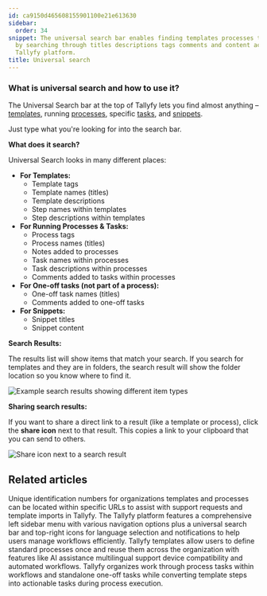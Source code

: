 ```yaml
---
id: ca9150d465608155901100e21e613630
sidebar:
  order: 34
snippet: The universal search bar enables finding templates processes tasks and snippets
  by searching through titles descriptions tags comments and content across the entire
  Tallyfy platform.
title: Universal search
---
```


### What is universal search and how to use it?

The Universal Search bar at the top of Tallyfy lets you find almost anything – [templates](/products/pro/documenting/templates/), running [processes](/products/pro/tracking-and-tasks/processes/), specific [tasks](/products/pro/tracking-and-tasks/tasks/), and [snippets](/products/pro/documenting/templates/snippets/).

Just type what you're looking for into the search bar.

**What does it search?**

Universal Search looks in many different places:

*   **For Templates:**
    *   Template tags
    *   Template names (titles)
    *   Template descriptions
    *   Step names within templates
    *   Step descriptions within templates
*   **For Running Processes & Tasks:**
    *   Process tags
    *   Process names (titles)
    *   Notes added to processes
    *   Task names within processes
    *   Task descriptions within processes
    *   Comments added to tasks within processes
*   **For One-off tasks (not part of a process):**
    *   One-off task names (titles)
    *   Comments added to one-off tasks
*   **For Snippets:**
    *   Snippet titles
    *   Snippet content

**Search Results:**

The results list will show items that match your search. If you search for templates and they are in folders, the search result will show the folder location so you know where to find it.

![Example search results showing different item types](https://screenshots.tallyfy.com/tallyfy%2Fpro%2Fdesktop-light-search-bar-results.png)

**Sharing search results:**

If you want to share a direct link to a result (like a template or process), click the **share icon** next to that result. This copies a link to your clipboard that you can send to others.

![Share icon next to a search result](https://screenshots.tallyfy.com/tallyfy%2Fpro%2Fdesktop-light-copy-search-result-link.png)


## Related articles
<CardGrid>
<LinkTitleCard header="<b>Miscellaneous > Find your Tallyfy IDs</b>" href="/products/pro/miscellaneous/how-to-find-your-tallyfy-ids/" > Unique identification numbers for organizations templates and processes can be located within specific URLs to assist with support requests and template imports in Tallyfy. </LinkTitleCard>
<LinkTitleCard header="<b>Tutorials > Navigate Tallyfy</b>" href="/products/pro/tutorials/navigate-tallyfy/" > The Tallyfy platform features a comprehensive left sidebar menu with various navigation options plus a universal search bar and top-right icons for language selection and notifications to help users manage workflows efficiently. </LinkTitleCard>
<LinkTitleCard header="<b>Features > Explain it once</b>" href="/products/pro/tutorials/features/explain-it-once/" > Tallyfy templates allow users to define standard processes once and reuse them across the organization with features like AI assistance multilingual support device compatibility and automated workflows. </LinkTitleCard>
<LinkTitleCard header="<b>Tracking And Tasks > More about tasks</b>" href="/products/pro/tracking-and-tasks/tasks/" > Tallyfy organizes work through process tasks within workflows and standalone one-off tasks while converting template steps into actionable tasks during process execution. </LinkTitleCard>
</CardGrid>
